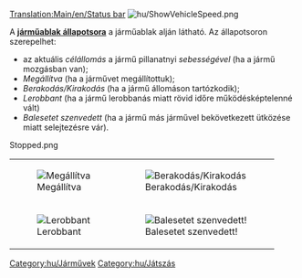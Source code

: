 [[Translation:Main/en/Status bar]]
[[File:hu/ShowVehicleSpeed.png]]

A '''[[Main/en/Utasítások/Hu#Adjunk a járműnek utasítást|járműablak állapotsora]]''' a járműablak alján látható. Az állapotsoron szerepelhet:
* az aktuális ''célállomás'' a jármű pillanatnyi ''sebességével'' (ha a jármű mozgásban van);
* ''Megállítva'' (ha a járművet megállítottuk);
* ''Berakodás/Kirakodás'' (ha a jármű állomáson tartózkodik);
* ''Lerobbant'' (ha a jármű lerobbanás miatt rövid időre működésképtelenné vált)
* ''Balesetet szenvedett'' (ha a jármű más járművel bekövetkezett ütközése miatt selejtezésre vár).
<gallery widths="250px">
Stopped.png
</gallery>
{|
| [[File:en/Stopped.png|frame|none|Megállítva]]
| [[File:en/Loading unloading.png|frame|none|Berakodás/Kirakodás]]
|-
| [[File:en/Broken down.png|frame|none|Lerobbant]]
| [[File:en/Crashed.png|frame|none|Balesetet szenvedett!]]
|}

[[Category:hu/Járművek]]
[[Category:hu/Játszás]]